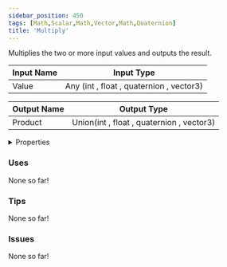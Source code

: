 ```yaml
---
sidebar_position: 450
tags: [Math,Scalar,Math,Vector,Math,Quaternion]
title: 'Multiply'
---
```


Multiplies the two or more input values and outputs the result.




<EsbSvg />

| Input Name | Input Type |
|-----------|-----------|
| Value | Any (int , float , quaternion , vector3) |

| Output Name | Output Type |
|-----------|-----------|
| Product | Union(int , float , quaternion , vector3) |


<details>
  <summary>Properties</summary>
  <div>
    <div>
    <table>
      <thead>
        <tr>
          <th>Is beta required?</th>
          <th>❌</th>
        </tr>
        <tr>
          <th>Is this chip a trolling risk?</th>
          <th>❌</th>
        </tr>
        <tr>
          <th>Is this chip a role assignment risk?</th>
          <th>❌</th>
        </tr>
        <tr>
          <th>Chip UUID</th>
          <th>4738d696-d05a-42ee-a182-7641c429ae06</th>
        </tr>
      </thead>
    </table>
    </div>
  </div>
</details>

### Uses

None so far!

### Tips

None so far!

### Issues

None so far!